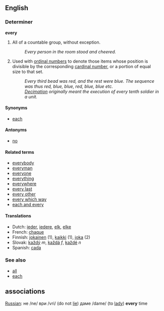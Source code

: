 ==English==

===Determiner===
'''every'''

# All of a countable group, without exception.
#: ''Every person in the room stood and cheered.''
# Used with [[ordinal number]]s to denote those items whose position is divisible by the corresponding [[cardinal number]], or a portion of equal size to that set.
#: ''Every third bead was red, and the rest were blue.  The sequence was thus red, blue, blue, red, blue, blue etc.''
#: ''[[Decimation]] originally meant the execution of every tenth soldier in a unit.''

====Synonyms====
*[[each]]

====Antonyms====
*[[no]]

==== Related terms ====
*[[everybody]]
*[[everyman]]
*[[everyone]]
*[[everything]]
*[[everywhere]]
*[[every last]]
*[[every other]]
*[[every which way]]
*[[each and every]]

==== Translations ====
*Dutch: [[ieder]], [[iedere]], [[elk]], [[elke]]
*French: [[chaque]]
*Finnish: [[jokainen]] (1), [[kaikki]] (1), [[joka]] (2)
*Slovak: [[každý]] ''m'', [[každá]] ''f'', [[každé]] ''n''
*Spanish: [[cada]]

===See also===
*[[all]]
*[[each]]

==associations==
[[Russian]]: не /ne/ ври /vri/ (do not [[lie]]) даме /dame/ (to [[lady]]) '''every''' time